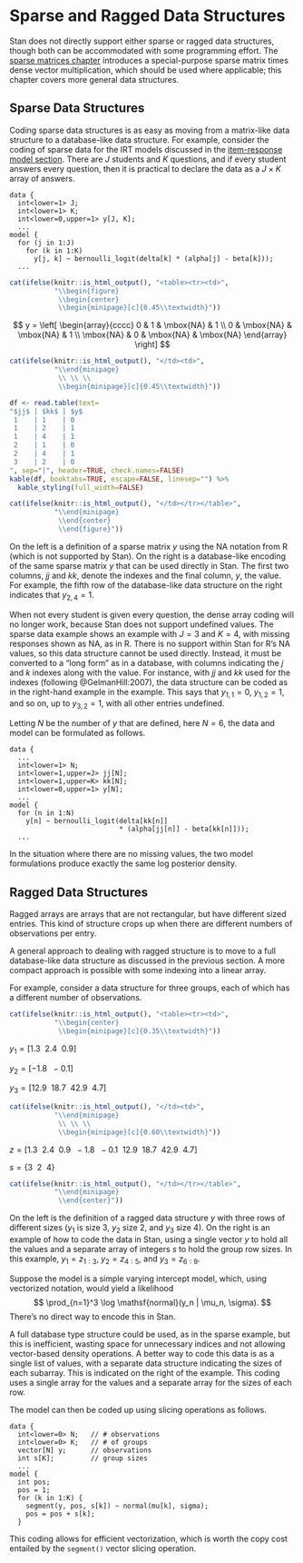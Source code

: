# Sparse and Ragged Data Structures  {#sparse-ragged.chapter}

Stan does not directly support either sparse or ragged data
structures, though both can be accommodated with some programming
effort.  The [sparse matrices chapter](#sparse-matrices.chapter)
introduces a special-purpose sparse matrix times dense vector
multiplication, which should be used where applicable; this chapter
covers more general data structures.

## Sparse Data Structures

Coding sparse data structures is as easy as moving from a matrix-like
data structure to a database-like data structure.  For example,
consider the coding of sparse data for the IRT models discussed in the
[item-response model section](#item-response-models.section).  There
are $J$ students and $K$ questions, and if every student answers every
question, then it is practical to declare the data as a $J \times K$
array of answers.

```
data {
  int<lower=1> J;
  int<lower=1> K;
  int<lower=0,upper=1> y[J, K];
  ...
model {
  for (j in 1:J)
    for (k in 1:K)
      y[j, k] ~ bernoulli_logit(delta[k] * (alpha[j] - beta[k]));
  ...
```

```r
cat(ifelse(knitr::is_html_output(), "<table><tr><td>",
           "\\begin{figure}
            \\begin{center}
            \\begin{minipage}[c]{0.45\\textwidth}"))
```
$$
y
=
\left[
\begin{array}{cccc}
0 & 1 & \mbox{NA} & 1
\\
0 & \mbox{NA} & \mbox{NA} & 1
\\
\mbox{NA} & 0 & \mbox{NA} & \mbox{NA}
\end{array}
\right]
$$

```r
cat(ifelse(knitr::is_html_output(), "</td><td>",
           "\\end{minipage}
            \\ \\ \\
            \\begin{minipage}[c]{0.45\\textwidth}"))
```

```r
df <- read.table(text=
"$jj$ | $kk$ | $y$
 1    | 1    | 0
 1    | 2    | 1
 1    | 4    | 1
 2    | 1    | 0
 2    | 4    | 1
 3    | 2    | 0
", sep="|", header=TRUE, check.names=FALSE)
kable(df, booktabs=TRUE, escape=FALSE, linesep="") %>%
  kable_styling(full_width=FALSE)
```

```r
cat(ifelse(knitr::is_html_output(), "</td></tr></table>",
           "\\end{minipage}
            \\end{center}
            \\end{figure}"))
```

On the left is a definition of a sparse matrix $y$ using the NA notation from R
(which is not supported by Stan).  On the right is a database-like encoding of
the same sparse matrix $y$ that can be used directly in Stan.  The first two
columns, $jj$ and $kk$, denote the indexes and the final column, $y$, the value.
For example, the fifth row of the database-like data structure on the right
indicates that $y_{2,4} = 1$.

When not every student is given every question, the dense array coding
will no longer work, because Stan does not support undefined values.
The sparse data example shows an example with $J=3$ and $K=4$, with
missing responses shown as NA, as in R.  There is no support within
Stan for R's NA values, so this data structure cannot be used
directly.  Instead, it must be converted to a "long form" as in a
database, with columns indicating the $j$ and $k$ indexes along with
the value.  For instance, with $jj$ and $kk$ used for the indexes
(following @GelmanHill:2007), the data structure can be coded as in
the right-hand example in the example. This says that
$y_{1,1} = 0$, $y_{1,2} = 1$, and so on, up to $y_{3,2} = 1$, with all
other entries undefined.

Letting $N$ be the number of $y$ that are defined, here $N=6$,
the data and model can be formulated as follows.

```
data {
  ...
  int<lower=1> N;
  int<lower=1,upper=J> jj[N];
  int<lower=1,upper=K> kk[N];
  int<lower=0,upper=1> y[N];
  ...
model {
  for (n in 1:N)
    y[n] ~ bernoulli_logit(delta[kk[n]]
                           * (alpha[jj[n]] - beta[kk[n]]));
  ...
```

In the situation where there are no missing values, the two model
formulations produce exactly the same log posterior density.


## Ragged Data Structures {#ragged-data-structs.section}

Ragged arrays are arrays that are not rectangular, but have different
sized entries.  This kind of structure crops up when there are
different numbers of observations per entry.

A general approach to dealing with ragged structure is to move to a
full database-like data structure as discussed in the previous
section.  A more compact approach is possible with some indexing into
a linear array.

For example, consider a data structure for three groups, each of which
has a different number of observations.

```r
cat(ifelse(knitr::is_html_output(), "<table><tr><td>",
           "\\begin{center}
            \\begin{minipage}[c]{0.35\\textwidth}"))
```
$y_1 =  \left[1.3 \ \ 2.4 \ \ 0.9\right]$

$y_2 = \left[-1.8 \ \ -0.1\right]$

$y_3 = \left[12.9 \ \ 18.7 \ \ 42.9 \ \ 4.7\right]$

```r
cat(ifelse(knitr::is_html_output(), "</td><td>",
           "\\end{minipage}
            \\ \\ \\
            \\begin{minipage}[c]{0.60\\textwidth}"))
```

$z = [1.3 \ \ 2.4 \ \ 0.9 \ \ -1.8 \ \ -0.1 \ \ 12.9 \ \ 18.7 \ \ 42.9
\ \ 4.7]$

$s  =  \{ 3 \ \ 2 \ \ 4 \}$


```r
cat(ifelse(knitr::is_html_output(), "</td></tr></table>",
           "\\end{minipage}
            \\end{center}"))
```

On the left is the definition of a ragged data structure $y$ with three rows of
different sizes ($y_1$ is size 3, $y_2$ size 2, and $y_3$ size 4).  On the right
is an example of how to code the data in Stan, using a single vector $y$ to hold
all the values and a separate array of integers $s$ to hold the group row sizes.
In this example, $y_1 = z_{1:3}$, $y_2 = z_{4:5}$, and $y_3 = z_{6:9}$.

Suppose the model is a  simple varying intercept model, which,
using vectorized notation, would yield a likelihood
$$
\prod_{n=1}^3 \log \mathsf{normal}(y_n | \mu_n, \sigma).
$$
There's no direct way to encode this in Stan.

A full database type structure could be used, as in the sparse
example, but this is inefficient, wasting space for unnecessary
indices and not allowing vector-based density operations.  A better
way to code this data is as a single list of values, with a separate
data structure indicating the sizes of each subarray.  This is
indicated on the right of the example. This coding uses a
single array for the values and a separate array for the sizes of each
row.

The model can then be coded up using slicing operations as follows.

```
data {
  int<lower=0> N;   // # observations
  int<lower=0> K;   // # of groups
  vector[N] y;      // observations
  int s[K];         // group sizes
  ...
model {
  int pos;
  pos = 1;
  for (k in 1:K) {
    segment(y, pos, s[k]) ~ normal(mu[k], sigma);
    pos = pos + s[k];
  }
```

This coding allows for efficient vectorization, which is worth the
copy cost entailed by the `segment()` vector slicing operation.
